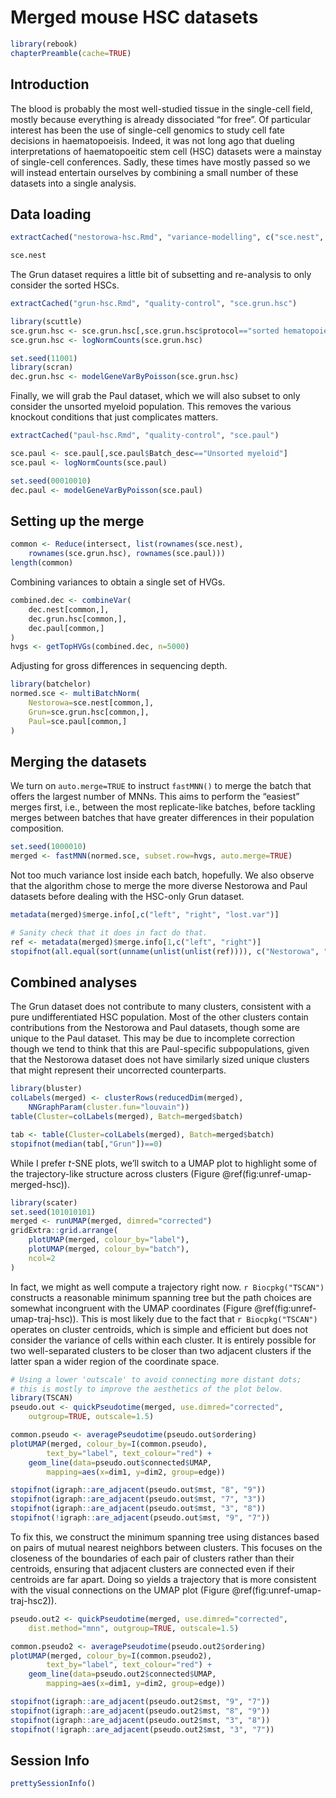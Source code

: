 # Merged mouse HSC datasets {#merged-hsc}

```r
library(rebook)
chapterPreamble(cache=TRUE)
```

## Introduction

The blood is probably the most well-studied tissue in the single-cell field, mostly because everything is already dissociated "for free".
Of particular interest has been the use of single-cell genomics to study cell fate decisions in haematopoeisis.
Indeed, it was not long ago that dueling interpretations of haematopoeitic stem cell (HSC) datasets were a mainstay of single-cell conferences.
Sadly, these times have mostly passed so we will instead entertain ourselves by combining a small number of these datasets into a single analysis.

## Data loading

```r
extractCached("nestorowa-hsc.Rmd", "variance-modelling", c("sce.nest", "dec.nest"))
```

```r
sce.nest
```

The Grun dataset requires a little bit of subsetting and re-analysis to only consider the sorted HSCs.

```r
extractCached("grun-hsc.Rmd", "quality-control", "sce.grun.hsc")
```

```r
library(scuttle)
sce.grun.hsc <- sce.grun.hsc[,sce.grun.hsc$protocol=="sorted hematopoietic stem cells"]
sce.grun.hsc <- logNormCounts(sce.grun.hsc)

set.seed(11001)
library(scran)
dec.grun.hsc <- modelGeneVarByPoisson(sce.grun.hsc) 
```

Finally, we will grab the Paul dataset, which we will also subset to only consider the unsorted myeloid population.
This removes the various knockout conditions that just complicates matters.

```r
extractCached("paul-hsc.Rmd", "quality-control", "sce.paul")
```

```r
sce.paul <- sce.paul[,sce.paul$Batch_desc=="Unsorted myeloid"]
sce.paul <- logNormCounts(sce.paul)

set.seed(00010010)
dec.paul <- modelGeneVarByPoisson(sce.paul) 
```

## Setting up the merge

```r
common <- Reduce(intersect, list(rownames(sce.nest),
    rownames(sce.grun.hsc), rownames(sce.paul)))
length(common)
```

Combining variances to obtain a single set of HVGs.

```r
combined.dec <- combineVar(
    dec.nest[common,], 
    dec.grun.hsc[common,], 
    dec.paul[common,]
)
hvgs <- getTopHVGs(combined.dec, n=5000)
```

Adjusting for gross differences in sequencing depth.

```r
library(batchelor)
normed.sce <- multiBatchNorm(
    Nestorowa=sce.nest[common,],
    Grun=sce.grun.hsc[common,],
    Paul=sce.paul[common,]
)
```

## Merging the datasets

We turn on `auto.merge=TRUE` to instruct `fastMNN()` to merge the batch that offers the largest number of MNNs.
This aims to perform the "easiest" merges first, i.e., between the most replicate-like batches,
before tackling merges between batches that have greater differences in their population composition.

```r
set.seed(1000010)
merged <- fastMNN(normed.sce, subset.row=hvgs, auto.merge=TRUE)
```

Not too much variance lost inside each batch, hopefully.
We also observe that the algorithm chose to merge the more diverse Nestorowa and Paul datasets before dealing with the HSC-only Grun dataset.

```r
metadata(merged)$merge.info[,c("left", "right", "lost.var")]
```

```r
# Sanity check that it does in fact do that.
ref <- metadata(merged)$merge.info[1,c("left", "right")]
stopifnot(all.equal(sort(unname(unlist(unlist(ref)))), c("Nestorowa", "Paul")))
```

## Combined analyses 

The Grun dataset does not contribute to many clusters, consistent with a pure undifferentiated HSC population.
Most of the other clusters contain contributions from the Nestorowa and Paul datasets, though some are unique to the Paul dataset.
This may be due to incomplete correction though we tend to think that this are Paul-specific subpopulations,
given that the Nestorowa dataset does not have similarly sized unique clusters that might represent their uncorrected counterparts.

```r
library(bluster)
colLabels(merged) <- clusterRows(reducedDim(merged), 
    NNGraphParam(cluster.fun="louvain"))
table(Cluster=colLabels(merged), Batch=merged$batch)
```

```r
tab <- table(Cluster=colLabels(merged), Batch=merged$batch)
stopifnot(median(tab[,"Grun"])==0)
```

While I prefer $t$-SNE plots, 
we'll switch to a UMAP plot to highlight some of the trajectory-like structure across clusters (Figure \@ref(fig:unref-umap-merged-hsc)).

```r
library(scater)
set.seed(101010101)
merged <- runUMAP(merged, dimred="corrected")
gridExtra::grid.arrange(
    plotUMAP(merged, colour_by="label"),
    plotUMAP(merged, colour_by="batch"),
    ncol=2
)
```

In fact, we might as well compute a trajectory right now.
`r Biocpkg("TSCAN")` constructs a reasonable minimum spanning tree but the path choices are somewhat incongruent with the UMAP coordinates (Figure \@ref(fig:unref-umap-traj-hsc)).
This is most likely due to the fact that `r Biocpkg("TSCAN")` operates on cluster centroids, 
which is simple and efficient but does not consider the variance of cells within each cluster.
It is entirely possible for two well-separated clusters to be closer than two adjacent clusters if the latter span a wider region of the coordinate space.

```r
# Using a lower 'outscale' to avoid connecting more distant dots;
# this is mostly to improve the aesthetics of the plot below.
library(TSCAN)
pseudo.out <- quickPseudotime(merged, use.dimred="corrected", 
    outgroup=TRUE, outscale=1.5)
```

```r
common.pseudo <- averagePseudotime(pseudo.out$ordering)
plotUMAP(merged, colour_by=I(common.pseudo), 
        text_by="label", text_colour="red") +
    geom_line(data=pseudo.out$connected$UMAP, 
        mapping=aes(x=dim1, y=dim2, group=edge))
```

```r
stopifnot(igraph::are_adjacent(pseudo.out$mst, "8", "9"))
stopifnot(igraph::are_adjacent(pseudo.out$mst, "7", "3"))
stopifnot(igraph::are_adjacent(pseudo.out$mst, "3", "8"))
stopifnot(!igraph::are_adjacent(pseudo.out$mst, "9", "7"))
```

To fix this, we construct the minimum spanning tree using distances based on pairs of mutual nearest neighbors between clusters.
This focuses on the closeness of the boundaries of each pair of clusters rather than their centroids,
ensuring that adjacent clusters are connected even if their centroids are far apart.
Doing so yields a trajectory that is more consistent with the visual connections on the UMAP plot (Figure \@ref(fig:unref-umap-traj-hsc2)).

```r
pseudo.out2 <- quickPseudotime(merged, use.dimred="corrected", 
    dist.method="mnn", outgroup=TRUE, outscale=1.5)

common.pseudo2 <- averagePseudotime(pseudo.out2$ordering)
plotUMAP(merged, colour_by=I(common.pseudo2), 
        text_by="label", text_colour="red") +
    geom_line(data=pseudo.out2$connected$UMAP, 
        mapping=aes(x=dim1, y=dim2, group=edge))
```

```r
stopifnot(igraph::are_adjacent(pseudo.out2$mst, "9", "7"))
stopifnot(igraph::are_adjacent(pseudo.out2$mst, "8", "9"))
stopifnot(igraph::are_adjacent(pseudo.out2$mst, "3", "8"))
stopifnot(!igraph::are_adjacent(pseudo.out2$mst, "3", "7"))
```

## Session Info {-}

```r
prettySessionInfo()
```
